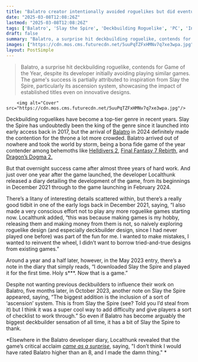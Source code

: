```yaml
---
title: "Balatro creator intentionally avoided roguelikes but did eventually play and 'steal from' Slay the Spire anyway: 'Holy s***. Now that is a game'"
date: "2025-03-08T12:08:26Z"
lastmod: "2025-03-08T12:08:26Z"
tags: ['Balatro', 'Slay the Spire', 'Deckbuilding Roguelike', 'PC', 'Indie']
draft: false
summary: "Balatro, a surprise hit deckbuilding roguelike, contends for Game of the Year, despite its developer initially avoiding playing similar games.  The game's success is partially attributed to inspiration from Slay the Spire, particularly its ascension system, showcasing the impact of established titles even on innovative designs."
images: ["https://cdn.mos.cms.futurecdn.net/5uuPqTZFxHMNv7q7xe3wpa.jpg"]
layout: PostSimple
---
```

> Balatro, a surprise hit deckbuilding roguelike, contends for Game of the Year, despite its developer initially avoiding playing similar games.  The game's success is partially attributed to inspiration from Slay the Spire, particularly its ascension system, showcasing the impact of established titles even on innovative designs.


        <img alt="Cover" src="https://cdn.mos.cms.futurecdn.net/5uuPqTZFxHMNv7q7xe3wpa.jpg"/>
        
Deckbuilding roguelikes have become a top-tier genre in recent years. Slay the Spire has undoubtedly been the king of the genre since it launched into early access back in 2017, but the arrival of [Balatro](https://www.gamesradar.com/balatro/) in 2024 definitely made the contention for the throne a lot more crowded. Balatro arrived out of nowhere and took the world by storm, being a bona fide game of the year contender among behemoths like [Helldivers 2](https://www.gamesradar.com/helldivers-2/), [Final Fantasy 7 Rebirth](https://www.gamesradar.com/final-fantasy-7-rebirth/), and [Dragon’s Dogma 2. ](https://www.gamesradar.com/dragons-dogma-2-review/)

But that overnight success came after almost three years of hard work. And just over one year after the game launched, the developer Localthunk released a diary detailing the development of the game, from its beginnings in December 2021 through to the game launching in February 2024.

There’s a litany of interesting details scattered within, but there’s a really good tidbit in one of the early logs back in December 2021, saying, “I also made a very conscious effort not to play any more roguelike games starting now. Localthunk added, “this was because making games is my hobby, releasing them and making money from them is not, so naively exploring roguelike design (and especially deckbuilder design, since I had never played one before) was part of the fun for me. I wanted to make mistakes, I wanted to reinvent the wheel, I didn’t want to borrow tried-and-true designs from existing games.”

Around a year and a half later, however, in the May 2023 entry, there’s a note in the diary that simply reads, “I downloaded Slay the Spire and played it for the first time. Holy s***. Now that is a game.”

Despite not wanting previous deckbuilders to influence their work on Balatro, five months later, in October 2023, another note on Slay the Spire appeared, saying, “The biggest addition is the inclusion of a sort of ‘ascension’ system. This is from Slay the Spire (see? Told you I’d steal from it) but I think it was a super cool way to add difficulty and give players a sort of checklist to work through.” So even if Balatro has become arguably the biggest deckbuilder sensation of all time, it has a bit of Slay the Spire to thank.

*Elsewhere in the Balatro developer diary, Localthunk revealed that the game’s critical acclaim *[<em>came as a surprise</em>](https://www.gamesradar.com/games/roguelike/balatro-creator-was-shocked-at-his-poker-roguelikes-high-review-scores-i-dont-think-i-would-have-rated-balatro-higher-than-an-8-and-i-made-the-damn-thing/)*, saying, "I don’t think I would have rated Balatro higher than an 8, and I made the damn thing." *
        
